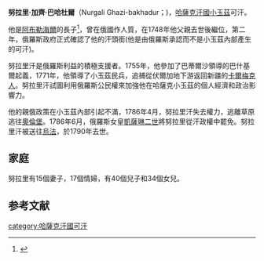 '''努拉里·加齊·巴哈杜爾'''（Nurgali Ghazi-bakhadur；{{bd|1704年||1790年}})，[[哈薩克汗國|哈薩克汗國]][[小玉茲|小玉茲]]可汗。

他是[[阿布勒海爾|阿布勒海爾]]的長子<ref>{{cite book |last1=Khodarkovsky |first1=Michael |title=Russia's Steppe Frontier: The Making of a Colonial Empire, 1500-1800 |url=https://archive.org/details/trent_0116405117767 |date=2002 |publisher=Indiana University Press |location=Bloomington |pages=[https://archive.org/details/trent_0116405117767/page/166 166]–168}}</ref>，曾在俄國作人質，在1748年他父親去世後繼位，第二年，俄羅斯政府正式確認了他的汗頭銜(他是由俄羅斯承認而不是小玉茲內部產生的可汗)。

努拉里汗是俄羅斯利益的積極支援者。1755年，他參加了巴蒂爾沙領導的巴什基爾起義，1771年，他領導了小玉茲民兵，追捕從伏爾加地下游返回新疆的[[卡爾梅克人|卡爾梅克人]]。努拉里汗試圖利用俄羅斯公民權來加強他在哈薩克小玉茲的個人經濟和政治影響力。

他的親俄政策在小玉茲內部引起不滿，1786年4月，努拉里汗失去權力，逃離草原逃往[[奧倫堡|奧倫堡]]。1786年6月，俄羅斯女皇[[凱薩琳二世|凱薩琳二世]]將努拉里從汗政權中罷免。努拉里汗被送往[[烏法|烏法]]，於1790年去世。

==家庭==
努拉里有15個妻子，17個情婦，有40個兒子和34個女兒。

==参考文献==
{{reflist}}

[[category:哈薩克汗國可汗|category:哈薩克汗國可汗]]